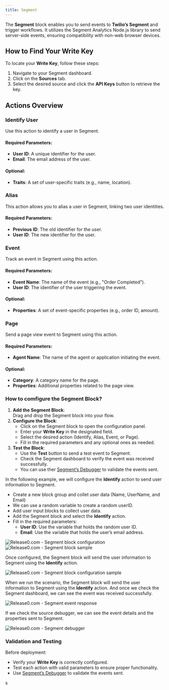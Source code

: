 ```yaml
---
title: Segment
---
```

The **Segment** block enables you to send events to **Twilio’s Segment** and trigger workflows. It utilizes the Segment Analytics Node.js library to send server-side events, ensuring compatibility with non-web browser devices.


## How to Find Your Write Key

To locate your **Write Key**, follow these steps:

1. Navigate to your Segment dashboard.
2. Click on the **Sources** tab.
3. Select the desired source and click the **API Keys** button to retrieve the key.

## Actions Overview

### Identify User
Use this action to identify a user in Segment.

#### Required Parameters:
- **User ID**: A unique identifier for the user.
- **Email**: The email address of the user.

#### Optional:
- **Traits**: A set of user-specific traits (e.g., name, location).

### Alias
This action allows you to alias a user in Segment, linking two user identities.

#### Required Parameters:
- **Previous ID**: The old identifier for the user.
- **User ID**: The new identifier for the user.


### Event
Track an event in Segment using this action.

#### Required Parameters:
- **Event Name**: The name of the event (e.g., "Order Completed").
- **User ID**: The identifier of the user triggering the event.

#### Optional:
- **Properties**: A set of event-specific properties (e.g., order ID, amount).


### Page
Send a page view event to Segment using this action.

#### Required Parameters:
- **Agent Name**: The name of the agent or application initiating the event.

#### Optional:
- **Category**: A category name for the page.
- **Properties**: Additional properties related to the page view.

### How to comfigure the Segment Block?

1. **Add the Segment Block**:  
   Drag and drop the Segment block into your flow.
2. **Configure the Block**:
   - Click on the Segment block to open the configuration panel.
   - Enter your **Write Key** in the designated field.
   - Select the desired action (Identify, Alias, Event, or Page).
   - Fill in the required parameters and any optional ones as needed.
3. **Test the Block**:
   - Use the **Test** button to send a test event to Segment.
   - Check the Segment dashboard to verify the event was received successfully.
   - You can use ther [Segment’s Debugger](https://segment.com/docs/connections/sources/debugger/) to validate the events sent.

In the following example, we will configure the **Identify** action to send user information to Segment.

- Create a new block group and collet user data (Name, UserName, and Email)
- We can use a random variable to create a random userID.
- Add user input blocks to collect user data.
- Add the Segment block and select the **Identify** action.
- Fill in the required parameters:
  - **User ID**: Use the variable that holds the random user ID.
  - **Email**: Use the variable that holds the user’s email address.

<Frame style={{ maxWidth: '500px' }}>
  <img src="/images/blocks/integrations/segment/segment-config.png" alt="Release0.com - Segment block configuration" />
</Frame>

<Frame style={{ maxWidth: '800px' }}>
  <img src="/images/blocks/integrations/segment/segment-flow-sample.png" alt="Release0.com - Segment block sample" />
</Frame>

Once configured, the Segment block will send the user information to Segment using the **Identify** action.

<Frame style={{ maxWidth: '600px' }}>
  <img src="/images/blocks/integrations/segment/segment-agent-sample.png" alt="Release0.com - Segment block configuration sample" />
</Frame>

When we run the scenario, the Segment block will send the user information to Segment using the **Identify** action.
And once we check the Segment dashboard, we can see the event was received successfully.

<Frame style={{ maxWidth: '800px' }}>
  <img src="/images/blocks/integrations/segment/segment-event.png" alt="Release0.com - Segment event response" />
</Frame>

If we check the source debugger, we can see the event details and the properties sent to Segment.

<Frame style={{ maxWidth: '800px' }}>
  <img src="/images/blocks/integrations/segment/segment-source-debbuger.png" alt="Release0.com - Segment debugger" />
</Frame>






### Validation and Testing
Before deployment:
- Verify your **Write Key** is correctly configured.
- Test each action with valid parameters to ensure proper functionality.
- Use [Segment’s Debugger](https://segment.com/docs/connections/sources/debugger/) to validate the events sent.

s